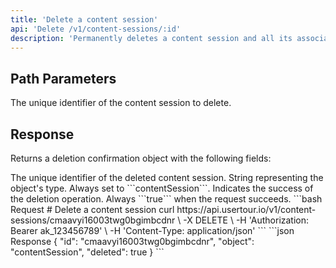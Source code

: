 ```yaml
---
title: 'Delete a content session'
api: 'Delete /v1/content-sessions/:id'
description: 'Permanently deletes a content session and all its associated data (progress, survey answers, etc.). This operation cannot be undone. The API is idempotent - attempting to delete a non-existent session will return a success response.'
---
```


## Path Parameters

<ParamField path="id" type="string" required>
  The unique identifier of the content session to delete.
</ParamField>

## Response

Returns a deletion confirmation object with the following fields:

<ResponseField name="id" type="string">
  The unique identifier of the deleted content session.
</ResponseField>

<ResponseField name="object" type="string">
  String representing the object's type. Always set to ```contentSession```.
</ResponseField>

<ResponseField name="deleted" type="boolean">
  Indicates the success of the deletion operation. Always ```true``` when the request succeeds.
</ResponseField>

<RequestExample>
  ```bash Request
  # Delete a content session
  curl https://api.usertour.io/v1/content-sessions/cmaavyi16003twg0bgimbcdnr \
  -X DELETE \
  -H 'Authorization: Bearer ak_123456789' \
  -H 'Content-Type: application/json'
  ```
</RequestExample>

<ResponseExample>
  ```json Response
  {
    "id": "cmaavyi16003twg0bgimbcdnr",
    "object": "contentSession",
    "deleted": true
  }
  ```
</ResponseExample>